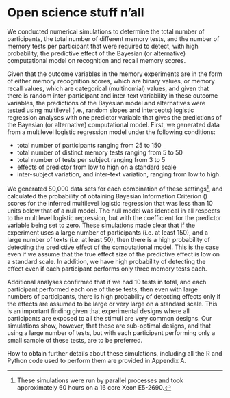 # Open science stuff n'all \label{app:open_science}

We conducted numerical simulations to determine the total number of
participants, the total number of different memory tests, and the number of
memory tests per participant that were required to detect, with high
probability, the predictive effect of the Bayesian (or alternative)
computational model on recognition and recall memory scores.

Given that the outcome variables in the memory
experiments are in the form of either memory recognition scores, which are binary
values, or memory recall values, which are categorical (multinomial) values, and
given that there is random inter-participant and inter-text variability in these
outcome variables, the predictions of the Bayesian model and alternatives were
tested using multilevel (i.e., random slopes and intercepts) logistic regression
analyses with one predictor variable that gives the predictions of the Bayesian
(or alternative) computational model. First, we generated data from a multilevel
logistic regression model under the following conditions: 

* total number of participants ranging from 25 to 150
* total number of distinct memory tests ranging from 5 to 50
* total number of tests per subject ranging from 3 to 5
* effects of predictor from low to high on a standard scale
* inter-subject variation, and inter-text variation, ranging from low to high. 

We generated 50,000 data sets for each combination of these
settings[^intensive-simulations], and calculated the probability of obtaining
Bayesian Information Criterion (\bic) scores for the inferred multilevel
logistic regression that was less than 10 units below that of a null model. The
null model was identical in all respects to the multilevel logistic regression,
but with the coefficient for the predictor variable being set to zero. These
simulations made clear that if the experiment uses a large number of
participants (i.e. at least 150), and a large number of texts (i.e. at least
50), then there is a high probability of detecting the predictive effect of the
computational model. This is the case even if we assume that the true effect
size of the predictive effect is low on a standard scale. In addition, we have
high probability of detecting the effect even if each participant performs only
three memory tests each.

Additional analyses confirmed that if we had 10 tests in total, and each
participant performed each one of these tests, then even with large numbers of
participants, there is high probability of detecting effects only if the effects
are assumed to be large or very large on a standard scale. This is an important
finding given that experimental designs where all participants are exposed to
all the stimuli are very common designs. Our simulations show, however, that
these are sub-optimal designs, and that using a large number of tests, but with
each participant performing only a small sample of these tests, are to be
preferred.

How to obtain further details about these simulations, including all the R and
Python code used to perform them are provided in Appendix A.

[^intensive-simulations]: These simulations were run by parallel processes and
took approximately 60 hours on a 16 core Xeon E5-2690.


